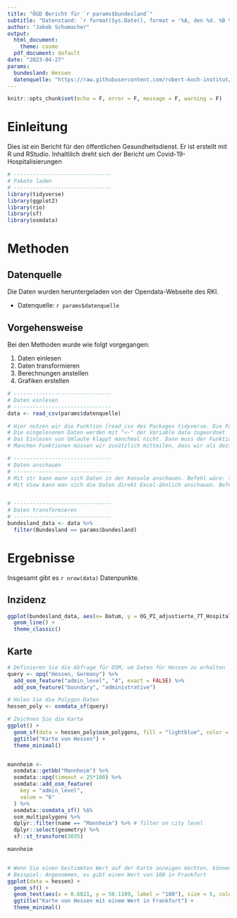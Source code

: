 ```yaml
---
title: "ÖGD Bericht für `r params$bundesland`"
subtitle: "Datenstand: `r format(Sys.Date(), format = '%A, den %d. %B %Y')`"
author: "Jakob Schumacher"
output:
  html_document: 
    theme: cosmo 
  pdf_document: default
date: "2023-04-27"
params:
  bundesland: Hessen
  datenquelle: "https://raw.githubusercontent.com/robert-koch-institut/COVID-19-Hospitalisierungen_in_Deutschland/master/Aktuell_Deutschland_adjustierte-COVID-19-Hospitalisierungen.csv"
---
```



```r
knitr::opts_chunk$set(echo = F, error = F, message = F, warning = F)

```


# Einleitung
Dies ist ein Bericht für den öffentlichen Gesundheitsdienst. Er ist erstellt mit R und RStudio. Inhaltlilch dreht sich der Bericht um Covid-19-Hospitalisierungen 

```r
# -------------------------------
# Pakete laden
# -------------------------------
library(tidyverse)
library(ggplot2)
library(rio)
library(sf)
library(osmdata)
```

# Methoden
## Datenquelle
Die Daten wurden heruntergeladen von der Opendata-Webseite des RKI. 

* Datenquelle: `r params$datenquelle`

## Vorgehensweise
Bei den Methoden wurde wie folgt vorgegangen:

1. Daten einlesen
2. Daten transformieren
3. Berechnungen anstellen
4. Grafiken erstellen

```r
# -------------------------------
# Daten einlesen
# -------------------------------
data <- read_csv(params$datenquelle)

# Hier nutzen wir die Funktion [read_csv des Packages tidyverse. Die Funktion versucht mit sinnvollen Defaults den Datensatz zu lesen. ](https://readr.tidyverse.org/reference/read_delim.html). Alternativ gibt es im Paket "rio" die Funktion "import". Zusammenfassung für [Import Export im Epi R Handbook](https://epirhandbook.com/en/import-and-export.html)
# Die eingelesenen Daten werden mit "<-" der Variable data zugeordnet
# Das Einlesen von Umlaute klappt manchmal nicht. Dann muss der Funktion mitgeteilt werden, dass es sich um UTF-8 kodierte Daten handelt. Dies macht man mit dem Argument encoding = "UTF-8". Das Argument muss mit Komma getrennt werden. Mittels guess_encoding("Dateiname.csv") kann das genaue Encoding herausgefunden werden. 
# Manchen Funktionen müssen wir zusätzlich mitteilen, dass wir als dezimaltrenner "," statt "." haben.


```



```r
# -------------------------------
# Daten anschauen
# -------------------------------
# Mit str kann mann sich Daten in der Konsole anschauen. Befehl wäre: str(data)
# Mit View kann man sich die Daten direkt Excel-ähnlich anschauen. Befehl wäre: View(data)


# -------------------------------
# Daten transformieren
# -------------------------------
bundesland_data <- data %>% 
  filter(Bundesland == params$bundesland)
```

# Ergebnisse
Insgesamt gibt es `r nrow(data)` Datenpunkte. 



## Inzidenz
```r
ggplot(bundesland_data, aes(x= Datum, y = OG_PI_adjustierte_7T_Hospitalisierung_Faelle)) +
  geom_line() +
  theme_classic()

```

## Karte
```r

# Definieren Sie die Abfrage für OSM, um Daten für Hessen zu erhalten
query <- opq("Hessen, Germany") %>%
  add_osm_feature("admin_level", "4", exact = FALSE) %>%
  add_osm_feature("boundary", "administrative")

# Holen Sie die Polygon-Daten
hessen_poly <- osmdata_sf(query)

# Zeichnen Sie die Karte
ggplot() +
  geom_sf(data = hessen_poly$osm_polygons, fill = "lightblue", color = "black") +
  ggtitle("Karte von Hessen") +
  theme_minimal()


mannheim <-
  osmdata::getbb("Mannheim") %>% 
  osmdata::opq(timeout = 25*100) %>%
  osmdata::add_osm_feature(
    key = "admin_level", 
    value = "6"
  ) %>% 
  osmdata::osmdata_sf() %$% 
  osm_multipolygons %>% 
  dplyr::filter(name == "Mannheim") %>% # filter on city level
  dplyr::select(geometry) %>%
  sf::st_transform(3035) 

mannheim


# Wenn Sie einen bestimmten Wert auf der Karte anzeigen möchten, können Sie geom_text verwenden
# Beispiel: Angenommen, es gibt einen Wert von 100 in Frankfurt
ggplot(data = hessen) +
  geom_sf() +
  geom_text(aes(x = 8.6821, y = 50.1109, label = "100"), size = 5, colour = "red") +
  ggtitle("Karte von Hessen mit einem Wert in Frankfurt") +
  theme_minimal()

```


